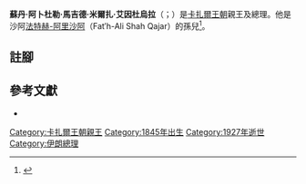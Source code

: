 {{Infobox President
| name         = Abdol Majid Mirza
| image        = Ein-oddole.jpg
| birth_date   = 1845年
| birth_place  = [[伊朗|伊朗]][[德黑蘭|德黑蘭]]
| death_date   = 1927年
| death_place  = [[伊朗|伊朗]][[德黑蘭|德黑蘭]]
| order        = [[伊朗總理|伊朗總理]]
| term_start   = 1915年7月2日
| term_end     = 1915年8月18日
| monarch      = [[艾哈邁德沙阿|艾哈邁德沙阿]]
| predecessor  = [[阿卜杜勒-侯賽因·米爾扎·法爾曼法爾馬|阿卜杜勒-侯賽因·米爾扎·法爾曼法爾馬]]
| successor    = [[穆斯圖菲·瑪瑪雷克|穆斯圖菲·瑪瑪雷克]]
| deputy2      =
| order2       =
| term_start2  = 1917年12月28日
| term_end2    = 1918年5月20日
| monarch2     = [[艾哈邁德沙阿|艾哈邁德沙阿]]
| predecessor2 = [[穆斯圖菲·瑪瑪雷克|穆斯圖菲·瑪瑪雷克]]
| successor2   = [[哈桑·皮爾尼亞|哈桑·皮爾尼亞]]
| order3       = [[伊朗首相列表|伊朗首相]]
| term_start3  = 1904年1月24日
| term_end3    = 1906年8月5日
| predecessor3 = [[阿里·阿斯加爾汗|阿里·阿斯加爾汗]]
| successor3   = [[米爾扎·納斯魯拉汗|米爾扎·納斯魯拉汗]]
| party        = [[無黨籍|無黨籍]]
| alma_mater   =
| religion     = [[什葉派|什葉派]][[十二伊瑪目派|十二伊瑪目派]]
| spouse       =
| website      =
}}

'''蘇丹·阿卜杜勒·馬吉德·米爾扎·艾因杜烏拉'''（{{lang-fa|عین‌الدوله}}；{{bd|1845年||1927年|}}）是[[卡扎爾王朝|卡扎爾王朝]]親王及總理。他是沙阿[[法特赫-阿里沙阿|法特赫-阿里沙阿]]（Fat′h-Ali Shah Qajar）的孫兒<ref>{{harvnb|Ghani|Ghanī|2001|p=24}}</ref>。

== 註腳 ==
{{reflist}}

== 參考文獻 ==
{{refbegin}}

*{{en}}{{Citation
|last=Ghani
|first=Cyrus  
|last2=Ghanī
|first2=Sīrūs      
|title=''Iran and the rise of Reza Shah: from Qajar collapse to Pahlavi rule''
|publisher=I.B.Tauris
|date=2001
|isbn=1860646298
}}

{{refend}}

{{s-start}}
{{s-off}}
{{s-bef|before=[[阿里·阿斯加爾汗|阿里·阿斯加爾汗]]}}
{{s-ttl|title=[[伊朗首相列表|伊朗首相]]|years=1904年－1906年}}
{{s-aft|after=[[米爾扎·納斯魯拉汗|米爾扎·納斯魯拉汗]]}}
{{s-bef|before =[[阿卜杜勒-侯賽因·米爾扎·法爾曼法爾馬|阿卜杜勒-侯賽因·米爾扎·法爾曼法爾馬]]}}
{{s-ttl|title = [[伊朗總理|伊朗總理]]|years=1915年}}
{{s-aft|after = [[穆斯圖菲·瑪瑪雷克|穆斯圖菲·瑪瑪雷克]]}}
{{s-bef|before =[[穆斯圖菲·瑪瑪雷克|穆斯圖菲·瑪瑪雷克]]}}
{{s-ttl|title = [[伊朗總理|伊朗總理]]|years=1917年－1918年}}
{{s-aft|after = [[哈桑·皮爾尼亞|哈桑·皮爾尼亞]]}}
{{s-end}}

{{伊朗總理}}
{{波斯立憲革命人物}}

[[Category:卡扎爾王朝親王|Category:卡扎爾王朝親王]]
[[Category:1845年出生|Category:1845年出生]]
[[Category:1927年逝世|Category:1927年逝世]]
[[Category:伊朗總理|Category:伊朗總理]]
